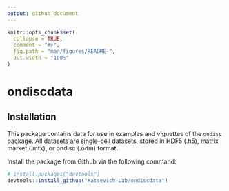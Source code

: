 ```yaml
---
output: github_document
---
```


<!-- README.md is generated from README.Rmd. Please edit that file -->

```r
knitr::opts_chunk$set(
  collapse = TRUE,
  comment = "#>",
  fig.path = "man/figures/README-",
  out.width = "100%"
)
```

# ondiscdata

## Installation

This package contains data for use in examples and vignettes of the `ondisc` package. All datasets are single-cell datasets, stored in HDF5 (.h5), matrix market (.mtx), or ondisc (.odm) format.

Install the package from Github via the following command:

``` r
# install.packages("devtools")
devtools::install_github("Katsevich-Lab/ondiscdata")
```

